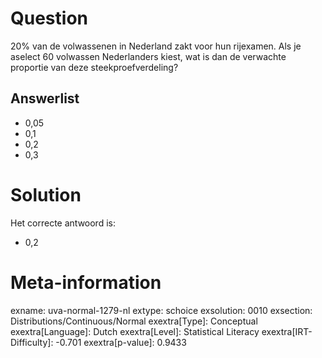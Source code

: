 Question
========

20% van de volwassenen in Nederland zakt voor hun rijexamen. Als je
aselect 60 volwassen Nederlanders kiest, wat is dan de verwachte
proportie van deze steekproefverdeling?

Answerlist
----------

* 0,05
* 0,1
* 0,2
* 0,3

Solution
========

Het correcte antwoord is: 

* 0,2

Meta-information
================
exname: uva-normal-1279-nl
extype: schoice
exsolution: 0010
exsection: Distributions/Continuous/Normal
exextra[Type]: Conceptual
exextra[Language]: Dutch
exextra[Level]: Statistical Literacy
exextra[IRT-Difficulty]: -0.701
exextra[p-value]: 0.9433
